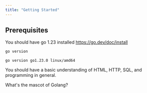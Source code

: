 ```yaml
---
title: "Getting Started"
---
```


## Prerequisites

You should have go 1.23 installed https://go.dev/doc/install

```bash
go version
```

```
go version go1.23.0 linux/amd64
```

You should have a basic understanding of HTML, HTTP, SQL, and programming in
general.

What's the mascot of Golang?
